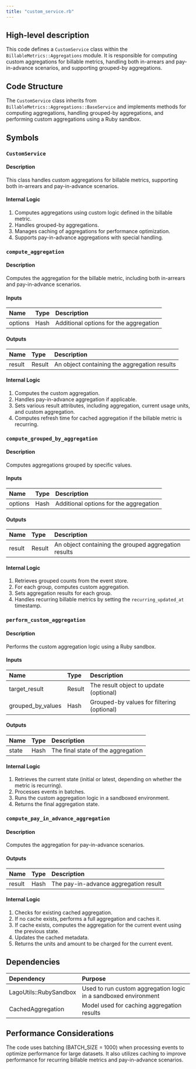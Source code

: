 ```yaml
---
title: "custom_service.rb"
---
```


## High-level description
This code defines a `CustomService` class within the `BillableMetrics::Aggregations` module. It is responsible for computing custom aggregations for billable metrics, handling both in-arrears and pay-in-advance scenarios, and supporting grouped-by aggregations.

## Code Structure
The `CustomService` class inherits from `BillableMetrics::Aggregations::BaseService` and implements methods for computing aggregations, handling grouped-by aggregations, and performing custom aggregations using a Ruby sandbox.

## Symbols

### `CustomService`
#### Description
This class handles custom aggregations for billable metrics, supporting both in-arrears and pay-in-advance scenarios.

#### Internal Logic
1. Computes aggregations using custom logic defined in the billable metric.
2. Handles grouped-by aggregations.
3. Manages caching of aggregations for performance optimization.
4. Supports pay-in-advance aggregations with special handling.

### `compute_aggregation`
#### Description
Computes the aggregation for the billable metric, including both in-arrears and pay-in-advance scenarios.

#### Inputs
| Name | Type | Description |
|:-----|:-----|:------------|
| options | Hash | Additional options for the aggregation |

#### Outputs
| Name | Type | Description |
|:-----|:-----|:------------|
| result | Result | An object containing the aggregation results |

#### Internal Logic
1. Computes the custom aggregation.
2. Handles pay-in-advance aggregation if applicable.
3. Sets various result attributes, including aggregation, current usage units, and custom aggregation.
4. Computes refresh time for cached aggregation if the billable metric is recurring.

### `compute_grouped_by_aggregation`
#### Description
Computes aggregations grouped by specific values.

#### Inputs
| Name | Type | Description |
|:-----|:-----|:------------|
| options | Hash | Additional options for the aggregation |

#### Outputs
| Name | Type | Description |
|:-----|:-----|:------------|
| result | Result | An object containing the grouped aggregation results |

#### Internal Logic
1. Retrieves grouped counts from the event store.
2. For each group, computes custom aggregation.
3. Sets aggregation results for each group.
4. Handles recurring billable metrics by setting the `recurring_updated_at` timestamp.

### `perform_custom_aggregation`
#### Description
Performs the custom aggregation logic using a Ruby sandbox.

#### Inputs
| Name | Type | Description |
|:-----|:-----|:------------|
| target_result | Result | The result object to update (optional) |
| grouped_by_values | Hash | Grouped-by values for filtering (optional) |

#### Outputs
| Name | Type | Description |
|:-----|:-----|:------------|
| state | Hash | The final state of the aggregation |

#### Internal Logic
1. Retrieves the current state (initial or latest, depending on whether the metric is recurring).
2. Processes events in batches.
3. Runs the custom aggregation logic in a sandboxed environment.
4. Returns the final aggregation state.

### `compute_pay_in_advance_aggregation`
#### Description
Computes the aggregation for pay-in-advance scenarios.

#### Outputs
| Name | Type | Description |
|:-----|:-----|:------------|
| result | Hash | The pay-in-advance aggregation result |

#### Internal Logic
1. Checks for existing cached aggregation.
2. If no cache exists, performs a full aggregation and caches it.
3. If cache exists, computes the aggregation for the current event using the previous state.
4. Updates the cached metadata.
5. Returns the units and amount to be charged for the current event.

## Dependencies
| Dependency | Purpose |
|:-----------|:--------|
| LagoUtils::RubySandbox | Used to run custom aggregation logic in a sandboxed environment |
| CachedAggregation | Model used for caching aggregation results |

## Performance Considerations
The code uses batching (BATCH_SIZE = 1000) when processing events to optimize performance for large datasets. It also utilizes caching to improve performance for recurring billable metrics and pay-in-advance scenarios.